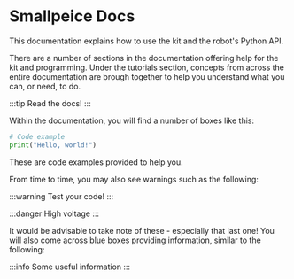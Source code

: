 # Smallpeice Docs

This documentation explains how to use the kit and the robot's Python API.

There are a number of sections in the documentation offering help for the kit and programming. Under the tutorials section, concepts from across
the entire documentation are brough together to help you understand what you can, or need, to do.

:::tip
Read the docs!
:::

Within the documentation, you will find a number of boxes like this:

```python
# Code example
print("Hello, world!")
```

These are code examples provided to help you.

From time to time, you may also see warnings such as the following:

:::warning
Test your code!
:::

:::danger
High voltage
:::

It would be advisable to take note of these - especially that last one! You will also come across blue boxes providing information, similar to the following:

:::info
Some useful information
:::


